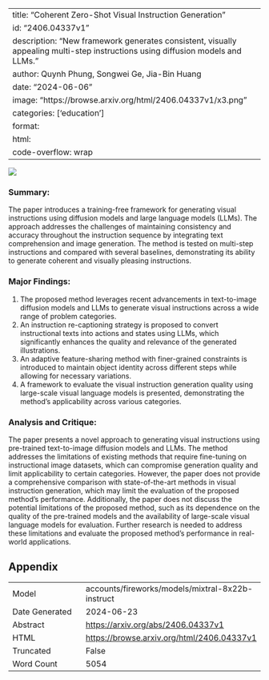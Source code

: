 
---
title: "Coherent Zero-Shot Visual Instruction Generation"
id: "2406.04337v1"
description: "New framework generates consistent, visually appealing multi-step instructions using diffusion models and LLMs."
author: Quynh Phung, Songwei Ge, Jia-Bin Huang
date: "2024-06-06"
image: "https://browse.arxiv.org/html/2406.04337v1/x3.png"
categories: ['education']
format:
  html:
    code-overflow: wrap
---

![](https://browse.arxiv.org/html/2406.04337v1/x3.png)

### Summary:

The paper introduces a training-free framework for generating visual instructions using diffusion models and large language models (LLMs). The approach addresses the challenges of maintaining consistency and accuracy throughout the instruction sequence by integrating text comprehension and image generation. The method is tested on multi-step instructions and compared with several baselines, demonstrating its ability to generate coherent and visually pleasing instructions.

### Major Findings:

1. The proposed method leverages recent advancements in text-to-image diffusion models and LLMs to generate visual instructions across a wide range of problem categories.
2. An instruction re-captioning strategy is proposed to convert instructional texts into actions and states using LLMs, which significantly enhances the quality and relevance of the generated illustrations.
3. An adaptive feature-sharing method with finer-grained constraints is introduced to maintain object identity across different steps while allowing for necessary variations.
4. A framework to evaluate the visual instruction generation quality using large-scale visual language models is presented, demonstrating the method's applicability across various categories.

### Analysis and Critique:

The paper presents a novel approach to generating visual instructions using pre-trained text-to-image diffusion models and LLMs. The method addresses the limitations of existing methods that require fine-tuning on instructional image datasets, which can compromise generation quality and limit applicability to certain categories. However, the paper does not provide a comprehensive comparison with state-of-the-art methods in visual instruction generation, which may limit the evaluation of the proposed method's performance. Additionally, the paper does not discuss the potential limitations of the proposed method, such as its dependence on the quality of the pre-trained models and the availability of large-scale visual language models for evaluation. Further research is needed to address these limitations and evaluate the proposed method's performance in real-world applications.

## Appendix

|          |          |
|----------|----------|
| Model     | accounts/fireworks/models/mixtral-8x22b-instruct       |
| Date Generated     | 2024-06-23       |
| Abstract | [https://arxiv.org/abs/2406.04337v1](https://arxiv.org/abs/2406.04337v1)        |
| HTML     | [https://browse.arxiv.org/html/2406.04337v1](https://browse.arxiv.org/html/2406.04337v1)       |
| Truncated       | False       |
| Word Count       | 5054       |